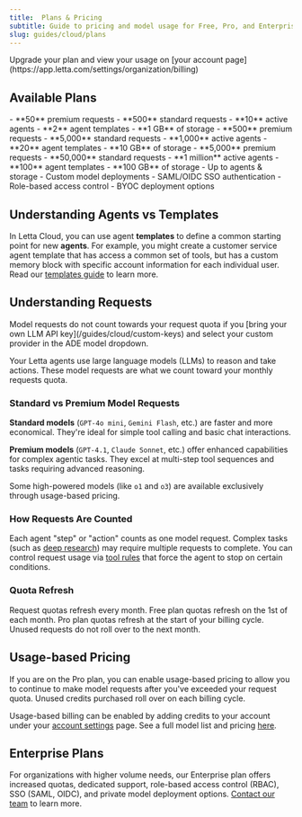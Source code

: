 ```yaml
---
title:  Plans & Pricing
subtitle: Guide to pricing and model usage for Free, Pro, and Enterprise plans
slug: guides/cloud/plans
---
```


<Note>
Upgrade your plan and view your usage on [your account page](https://app.letta.com/settings/organization/billing)
</Note>

## Available Plans

<CardGroup>
  <Card
    title="Free"
  >
    - **50** premium requests
    - **500** standard requests
    - **10** active agents
    - **2** agent templates
    - **1 GB** of storage
  </Card>
  <Card
    title="Pro ($20 / month)"
  >
    - **500** premium requests
    - **5,000** standard requests
    - **1,000** active agents
    - **20** agent templates
    - **10 GB** of storage
  </Card>
</CardGroup>
<CardGroup>
  <Card
    title="Scale ($750 / month)"
  >
    - **5,000** premium requests
    - **50,000** standard requests
    - **1 million** active agents
    - **100** agent templates
    - **100 GB** of storage
  </Card>
  <Card
    title="Enterprise ([contact us](https://forms.letta.com/request-demo))"
  >
    - Up to <Icon icon="fa-light fa-infinity"/> agents & storage
    - Custom model deployments
    - SAML/OIDC SSO authentication
    - Role-based access control
    - BYOC deployment options
  </Card>
</CardGroup>

## Understanding Agents vs Templates

In Letta Cloud, you can use agent **templates** to define a common starting point for new **agents**. For example, you might create a customer service agent template that has access a common set of tools, but has a custom memory block with specific account information for each individual user. Read our [templates guide](/guides/templates/overview) to learn more.

## Understanding Requests

<Info>
Model requests do not count towards your request quota if you [bring your own LLM API key](/guides/cloud/custom-keys) and select your custom provider in the ADE model dropdown.
</Info>

Your Letta agents use large language models (LLMs) to reason and take actions. These model requests are what we count toward your monthly requests quota.

### Standard vs Premium Model Requests

**Standard models** (`GPT-4o mini`, `Gemini Flash`, etc.) are faster and more economical. They're ideal for simple tool calling and basic chat interactions.

**Premium models** (`GPT-4.1`, `Claude Sonnet`, etc.) offer enhanced capabilities for complex agentic tasks. They excel at multi-step tool sequences and tasks requiring advanced reasoning.

Some high-powered models (like `o1` and `o3`) are available exclusively through usage-based pricing.

### How Requests Are Counted

Each agent "step" or "action" counts as one model request. Complex tasks (such as [deep research](https://github.com/letta-ai/agent-file/tree/main/deep_research_agent)) may require multiple requests to complete. You can control request usage via [tool rules](/guides/agents/tool-rules) that force the agent to stop on certain conditions.

### Quota Refresh

Request quotas refresh every month.
Free plan quotas refresh on the 1st of each month. Pro plan quotas refresh at the start of your billing cycle. Unused requests do not roll over to the next month.

## Usage-based Pricing

If you are on the Pro plan, you can enable usage-based pricing to allow you to continue to make model requests after you've exceeded your request quota. Unused credits purchased roll over on each billing cycle.

Usage-based billing can be enabled by adding credits to your account under your [account settings](https://app.letta.com/settings/organization/billing) page. See a full model list and pricing [here](https://app.letta.com/models).

## Enterprise Plans

For organizations with higher volume needs, our Enterprise plan offers increased quotas, dedicated support, role-based access control (RBAC), SSO (SAML, OIDC), and private model deployment options.
[Contact our team](https://forms.letta.com/request-demo) to learn more.
